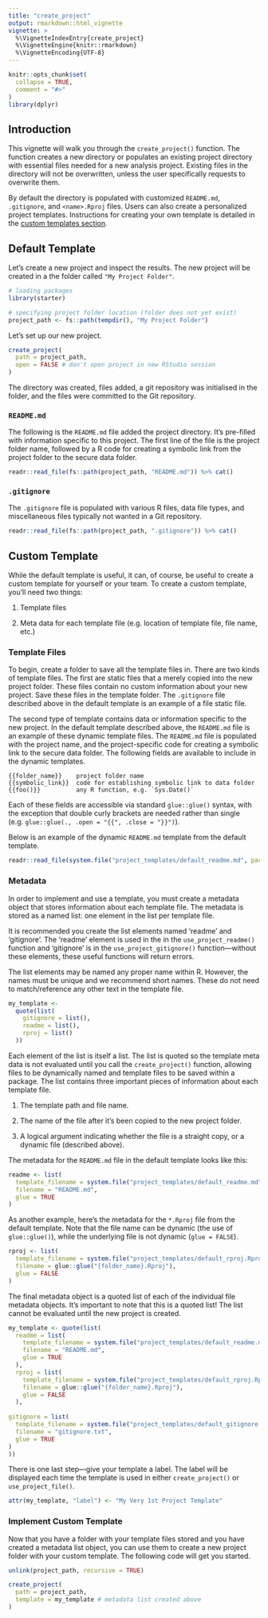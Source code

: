 ```yaml
---
title: "create_project"
output: rmarkdown::html_vignette
vignette: >
  %\VignetteIndexEntry{create_project}
  %\VignetteEngine{knitr::rmarkdown}
  %\VignetteEncoding{UTF-8}
---
```


```r
knitr::opts_chunk$set(
  collapse = TRUE,
  comment = "#>"
)
library(dplyr)
```

## Introduction

This vignette will walk you through the `create_project()` function.
The function creates a new directory or populates an existing project directory with essential files needed for a new analysis project.
Existing files in the directory will not be overwritten, unless the user specifically requests to overwrite them. 

By default the directory is populated with customized `README.md`, `.gitignore`, and `<name>.Rproj` files.
Users can also create a personalized project templates. Instructions for creating your own template is detailed in the [custom templates section](#custom_template). 

## Default Template

Let's create a new project and inspect the results.
The new project will be created in a the folder called `"My Project Folder"`.

```r
# loading packages
library(starter)

# specifying project folder location (folder does not yet exist)
project_path <- fs::path(tempdir(), "My Project Folder")
```

Let's set up our new project. 

```r
create_project(
  path = project_path,
  open = FALSE # don't open project in new RStudio session
)
```

The directory was created, files added, a git repository was initialised in the folder, and the files were committed to the Git repository.

### **`README.md`**

The following is the `README.md` file added the project directory.
It's pre-filled with information specific to this project.
The first line of the file is the project folder name, followed by a R code for creating a symbolic link from the project folder to the secure data folder.

```r
readr::read_file(fs::path(project_path, "README.md")) %>% cat()
```

### **`.gitignore`**

The `.gitignore` file is populated with various R files, data file types, and miscellaneous files typically not wanted in a Git repository.

```r
readr::read_file(fs::path(project_path, ".gitignore")) %>% cat()
```

## Custom Template {#custom_template}

While the default template is useful, it can, of course, be useful to create a custom template for yourself or your team.
To create a custom template, you'll need two things: 

1. Template files

1. Meta data for each template file (e.g. location of template file, file name, etc.)

### Template Files

To begin, create a folder to save all the template files in.
There are two kinds of template files.
The first are static files that a merely copied into the new project folder.
These files contain no custom information about your new project.
Save these files in the template folder.
The `.gitignore` file described above in the default template is an example of a file static file.

The second type of template contains data or information specific to the new project.
In the default template described above, the `README.md` file is an example of these dynamic template files.
The `README.md` file is populated with the project name, and the project-specific code for creating a symbolic link to the secure data folder.
The following fields are available to include in the dynamic templates.

    {{folder_name}}    project folder name
    {{symbolic_link}}  code for establishing symbolic link to data folder
    {{foo()}}          any R function, e.g. `Sys.Date()`

Each of these fields are accessible via standard `glue::glue()` syntax, with the exception that double curly brackets are needed rather than single (e.g. `glue::glue(., .open = "{{", .close = "}}")`).

Below is an example of the dynamic `README.md` template from the default template.

```r
readr::read_file(system.file("project_templates/default_readme.md", package = 'starter')) %>% cat()
```

### Metadata

In order to implement and use a template, you must create a metadata object that stores information about each template file.
The metadata is stored as a named list: one element in the list per template file.

It is recommended you create the list elements named 'readme' and 'gitignore'. 
The 'readme' element is used in the in the `use_project_readme()` function and 'gitignore' is in the `use_project_gitignore()` function---without these elements, these useful functions will return errors.

The list elements may be named any proper name within R.
However, the names must be unique and we recommend short names.
These do not need to match/reference any other text in the template file.

```r
my_template <-
  quote(list(
    gitignore = list(),
    readme = list(),
    rproj = list()
  ))
```

Each element of the list is itself a list.
The list is quoted so the template meta data is not evaluated until you call the `create_project()` function, allowing files to be dynamically named and template files to be saved within a package.
The list contains three important pieces of information about each template file.

1. The template path and file name.

1. The name of the file after it's been copied to the new project folder.

1. A logical argument indicating whether the file is a straight copy, or a dynamic file (described above).

The metadata for the `README.md` file in the default template looks like this:

```r
readme <- list(
  template_filename = system.file("project_templates/default_readme.md", package = "starter"), 
  filename = "README.md", 
  glue = TRUE
)
```

As another example, here's the metadata for the `*.Rproj` file from the default template.
Note that the file name can be dynamic (the use of `glue::glue()`), while the underlying file is not dynamic (`glue = FALSE`).

```r
rproj <- list(
  template_filename = system.file("project_templates/default_rproj.Rproj", package = "starter"), 
  filename = glue::glue("{folder_name}.Rproj"), 
  glue = FALSE
)
```

The final metadata object is a quoted list of each of the individual file metadata objects.
It's important to note that this is a quoted list!
The list cannot be evaluated until the new project is created.

```r
my_template <- quote(list(
  readme = list(
    template_filename = system.file("project_templates/default_readme.md", package = "starter"), 
    filename = "README.md",
    glue = TRUE
  ),
  rproj = list(
    template_filename = system.file("project_templates/default_rproj.Rproj", package = "starter"), 
    filename = glue::glue("{folder_name}.Rproj"),
    glue = FALSE
  ),
  
gitignore = list(
  template_filename = system.file("project_templates/default_gitignore.txt", package = "starter"), 
  filename = "gitignore.txt", 
  glue = TRUE
)
))
```

There is one last step---give your template a label.
The label will be displayed each time the template is used in either `create_project()` or `use_project_file()`.

```r
attr(my_template, "label") <- "My Very 1st Project Template"
```

### Implement Custom Template

Now that you have a folder with your template files stored and you have created a metadata list object, you can use them to create a new project folder with your custom template.
The following code will get you started.

```r
unlink(project_path, recursive = TRUE)
```

```r
create_project(
  path = project_path,
  template = my_template # metadata list created above
)
```

